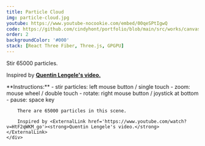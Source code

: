 ```yaml
---
title: Particle Cloud
img: particle-cloud.jpg
youtube: https://www.youtube-nocookie.com/embed/00qeSPtIgwQ
code: https://github.com/cindyhont/portfolio/blob/main/src/works/canvas3d/particle-cloud.tsx
order: 2
backgroundColor: '#000'
stack: [React Three Fiber, Three.js, GPGPU]
---
```

<p>Stir 65000 particles.</p>
<p>Inspired by <a href='https://www.youtube.com/watch?v=HtF2qWKM_go' target='_blank' rel='noopener noreferrer'><strong>Quentin Lengele's video.</strong></a></p>
<!-- excerpt end -->
<ParticleCloud />
<FullScreenAbout>
    <div>
        **Instructions:**
        - stir particles: left mouse button / single touch
        - zoom: mouse wheel / double touch
        - rotate: right mouse button / joystick at bottom
        - pause: space key

        There are 65000 particles in this scene.

        Inspired by <ExternalLink href='https://www.youtube.com/watch?v=HtF2qWKM_go'><strong>Quentin Lengele's video.</strong></ExternalLink>
    </div>
</FullScreenAbout>
<FpsCounter />